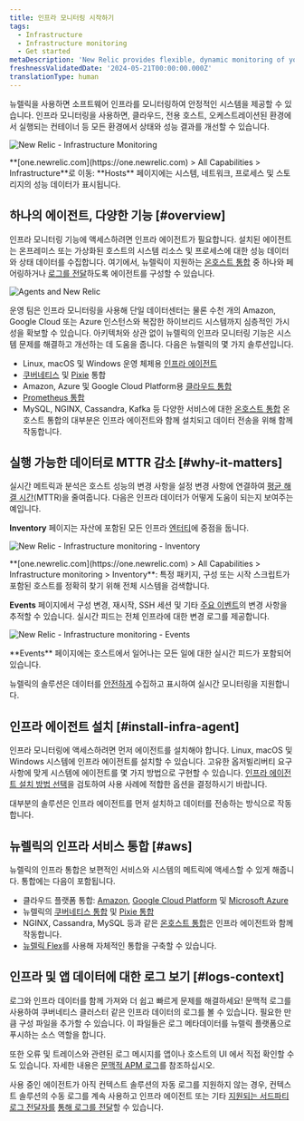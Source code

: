```yaml
---
title: 인프라 모니터링 시작하기
tags:
  - Infrastructure
  - Infrastructure monitoring
  - Get started
metaDescription: 'New Relic provides flexible, dynamic monitoring of your entire infrastructure. Learn about features, installation, and use cases.'
freshnessValidatedDate: '2024-05-21T00:00:00.000Z'
translationType: human
---
```







뉴렐릭을 사용하면 소프트웨어 인프라를 모니터링하여 안정적인 시스템을 제공할 수 있습니다. 인프라 모니터링을 사용하면, 클라우드, 전용 호스트, 오케스트레이션된 환경에서 실행되는 컨테이너 등 모든 환경에서 상태와 성능 결과를 개선할 수 있습니다.

<img
  title="New Relic - Infrastructure Monitoring"
  alt="New Relic - Infrastructure Monitoring"
  src={infrastructureOverviewUI}
/>

<figcaption>
  <DNT>**[one.newrelic.com](https://one.newrelic.com) > All Capabilities > Infrastructure**</DNT>로 이동: <DNT>**Hosts**</DNT> 페이지에는 시스템, 네트워크, 프로세스 및 스토리지의 성능 데이터가 표시됩니다.
</figcaption>

## 하나의 에이전트, 다양한 기능 [#overview]

인프라 모니터링 기능에 액세스하려면 인프라 에이전트가 필요합니다. 설치된 에이전트는 온프레미스 또는 가상화된 호스트의 시스템 리소스 및 프로세스에 대한 성능 데이터와 상태 데이터를 수집합니다. 여기에서, 뉴렐릭이 지원하는 [온호스트 통합](/docs/integrations/host-integrations/getting-started/introduction-host-integrations) 중 하나와 페어링하거나 [로그를 전달](/docs/logs/enable-log-monitoring-new-relic/enable-log-monitoring-new-relic/forward-your-logs-using-infrastructure-agent)하도록 에이전트를 구성할 수 있습니다.

<img
  title="Agents and New Relic"
  alt="Agents and New Relic"
  src={infrastructureAngetsandNr}
/>

운영 팀은 인프라 모니터링을 사용해 단일 데이터센터는 물론 수천 개의 Amazon, Google Cloud 또는 Azure 인스턴스와 복잡한 하이브리드 시스템까지 심층적인 가시성을 확보할 수 있습니다. 아키텍처와 상관 없이 뉴렐릭의 인프라 모니터링 기능은 시스템 문제를 해결하고 개선하는 데 도움을 줍니다. 다음은 뉴렐릭의 몇 가지 솔루션입니다.

* Linux, macOS 및 Windows 운영 체제용 [인프라 에이전트](/docs/infrastructure/install-infrastructure-agent/get-started/install-infrastructure-agent)
* [쿠버네티스](/install/kubernetes) 및 [Pixie](/docs/kubernetes-pixie/auto-telemetry-pixie/get-started-auto-telemetry-pixie) 통합
* Amazon, Azure 및 Google Cloud Platform용 [클라우드 통합](/docs/infrastructure/infrastructure-integrations/get-started/introduction-infrastructure-integrations/#cloud-integrations)
* [Prometheus 통합](/docs/infrastructure/prometheus-integrations/get-started/send-prometheus-metric-data-new-relic)
* MySQL, NGINX, Cassandra, Kafka 등 다양한 서비스에 대한 [온호스트 통합](/docs/infrastructure/infrastructure-integrations/get-started/introduction-infrastructure-integrations/#on-host-integrations) 온호스트 통합의 대부분은 인프라 에이전트와 함께 설치되고 데이터 전송을 위해 함께 작동합니다.

## 실행 가능한 데이터로 MTTR 감소 [#why-it-matters]

실시간 메트릭과 분석은 호스트 성능의 변경 사항을 설정 변경 사항에 연결하여 [평균 해결 시간](https://newrelic.com/devops/how-to-reduce-mttr)(MTTR)을 줄여줍니다. 다음은 인프라 데이터가 어떻게 도움이 되는지 보여주는 예입니다.

<DNT>**Inventory**</DNT> 페이지는 자산에 포함된 모든 인프라 [엔터티](/docs/new-relic-one/use-new-relic-one/core-concepts/what-entity-new-relic)에 중점을 둡니다.

<img
  title="New Relic - Infrastructure monitoring - Inventory"
  alt="New Relic - Infrastructure monitoring - Inventory"
  src={infrastructureInventory}
/>

<figcaption>
  <DNT>**[one.newrelic.com](https://one.newrelic.com) > All Capabilities > Infrastructure monitoring > Inventory**</DNT>: 특정 패키지, 구성 또는 시작 스크립트가 포함된 호스트를 정확히 찾기 위해 전체 시스템을 검색합니다.
</figcaption>

<DNT>**Events**</DNT> 페이지에서 구성 변경, 재시작, SSH 세션 및 기타 [주요 이벤트](/docs/infrastructure-events-page#types)의 변경 사항을 추적할 수 있습니다. 실시간 피드는 전체 인프라에 대한 변경 로그를 제공합니다.

<img
  title="New Relic - Infrastructure monitoring - Events"
  alt="New Relic - Infrastructure monitoring - Events"
  src={infrastructureEvents}
/>

<figcaption>
  <DNT>**Events**</DNT> 페이지에는 호스트에서 일어나는 모든 일에 대한 실시간 피드가 포함되어 있습니다.
</figcaption>

뉴렐릭의 솔루션은 데이터를 [안전하게](/docs/infrastructure/new-relic-infrastructure/getting-started/infrastructure-security) 수집하고 표시하여 실시간 모니터링을 지원합니다.

## 인프라 에이전트 설치 [#install-infra-agent]

인프라 모니터링에 액세스하려면 먼저 에이전트를 설치해야 합니다. Linux, macOS 및 Windows 시스템에 인프라 에이전트를 설치할 수 있습니다. 고유한 옵저빌리버티 요구 사항에 맞게 시스템에 에이전트를 몇 가지 방법으로 구현할 수 있습니다. [인프라 에이전트 설치 방법 선택](/docs/infrastructure/infrastructure-monitoring/get-started/choose-infra-install-method)을 검토하여 사용 사례에 적합한 옵션을 결정하시기 바랍니다.

대부분의 솔루션은 인프라 에이전트를 먼저 설치하고 데이터를 전송하는 방식으로 작동합니다.

## 뉴렐릭의 인프라 서비스 통합 [#aws]

뉴렐릭의 인프라 통합은 보편적인 서비스와 시스템의 메트릭에 액세스할 수 있게 해줍니다. 통합에는 다음이 포함됩니다.

* 클라우드 플랫폼 통합: [Amazon](/docs/infrastructure/amazon-integrations/aws-integrations-list), [Google Cloud Platform](/docs/integrations/google-cloud-platform-integrations) 및 [Microsoft Azure](/docs/infrastructure/microsoft-azure-integrations/azure-integrations-list)
* 뉴렐릭의 [쿠버네티스 통합](/install/kubernetes) 및 [Pixie 통합](/docs/kubernetes-pixie/auto-telemetry-pixie/get-started-auto-telemetry-pixie)
* NGINX, Cassandra, MySQL 등과 같은 [온호스트 통합](/docs/infrastructure/host-integrations/host-integrations-list)은 인프라 에이전트와 함께 작동합니다.
* [뉴렐릭 Flex](/docs/introduction-new-relics-flex-integration)를 사용해 자체적인 통합을 구축할 수 있습니다.

## 인프라 및 앱 데이터에 대한 로그 보기 [#logs-context]

로그와 인프라 데이터를 함께 가져와 더 쉽고 빠르게 문제를 해결하세요! 문맥적 로그를 사용하여 쿠버네티스 클러스터 같은 인프라 데이터의 로그를 볼 수 있습니다. 필요한 만큼 구성 파일을 추가할 수 있습니다. 이 파일들은 로그 메타데이터를 뉴렐릭 플랫폼으로 푸시하는 소스 역할을 합니다.

또한 오류 및 트레이스와 관련된 로그 메시지를 앱이나 호스트의 UI 에서 직접 확인할 수도 있습니다. 자세한 내용은 [문맥적 APM 로그](/docs/apm/new-relic-apm/getting-started/get-started-logs-context)를 참조하십시오.

사용 중인 <InlinePopover type="apm"/>에이전트가 아직 컨텍스트 솔루션의 자동 로그를 지원하지 않는 경우, 컨텍스트 솔루션의 수동 로그를 계속 사용하고 인프라 에이전트 또는 기타 [지원되는 서드파티 로그 전달자를](/docs/logs/forward-logs/enable-log-management-new-relic) [통해 로그를 전달](/docs/logs/forward-logs/forward-your-logs-using-infrastructure-agent/)할 수 있습니다.